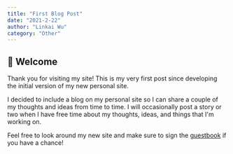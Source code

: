 ```yaml
---
title: "First Blog Post"
date: "2021-2-22"
author: "Linkai Wu"
category: "Other"
---
```


## 👋 Welcome
Thank you for visiting my site!
This is my very first post since developing the initial version of my new personal site.

I decided to include a blog on my personal site so I can share a couple of my thoughts and ideas from time to time. 
I will occasionally post a story or two when I have free time 
about my thoughts, ideas, and things that I'm working on.

Feel free to look around my new site and make sure to sign the [guestbook](/guestbook) if you have a chance!